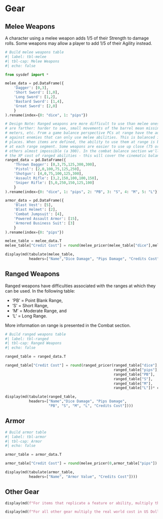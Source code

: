 # Gear

## Melee Weapons
A character using a melee weapon adds 1/5 of their Strength to damage rolls. Some weapons may allow a player to add 1/5 of their Agility instead.

```{python}
# Build melee weapons table
#| label: tbl-melee
#| tbl-cap: Melee Weapons
#| echo: false

from sysdef import *

melee_data = pd.DataFrame({
    'Dagger': [0,3],
    'Short Sword': [1,0],
    'Long Sword': [1,2],
    'Bastard Sword': [1,4],
    'Great Sword': [2,0]
    }
).rename(index={0: "dice", 1: "pips"})

# Design Note: Ranged weapons are more difficult to use than melee ones. Targets
# are farther: harder to see, small movements of the barrel mean missing by
# meters, etc. From a game balance perspective PCs at range have the advantage
# against enemies that can only use melee abilities. This is balanced in two
# places. When items are defined, the ability to use them at range is balanced
# at each range segment. Some weapons are easier to use up close (75 or 100),
# others almost impossible (a 300). In the combat balance section we'll address
# the XP cost of ranged abilities - this will cover the cinematic balance.
ranged_data = pd.DataFrame({
    'Thrown Dagger': [0,3,75,125,300,300],
    'Pistol': [2,0,100,75,125,250],
    'Shotgun': [4,0,75,100,125,300],
    'Assault Rifle': [3,2,150,100,100,150],
    'Sniper Rifle': [5,0,250,150,125,100]
    }
).rename(index={0: "dice", 1: "pips", 2: "PB", 3: "S", 4: "M", 5: "L"})

armor_data = pd.DataFrame({
    'Blast Vest': [5],
    'Blast Helmet': [2],
    'Combat Jumpsuit': [4],
    'Powered Assault Armor': [15],
    'Armored Business Suit': [3]
    }
).rename(index={0: "pips"})

melee_table = melee_data.T
melee_table["Credit Cost"] = round(melee_pricer(melee_table["dice"],melee_table["pips"]) * (1 - gear_discount) * credits_per_xp)

display(md(tabulate(melee_table,
           headers=["Name","Dice Damage", "Pips Damage", "Credits Cost"])))
```

## Ranged Weapons
Ranged weapons have difficulties associated with the ranges at which they can be used. In the following table:

* 'PB' = Point Blank Range,
* 'S' = Short Range,
* 'M' = Moderate Range, and
* 'L' = Long Range.

More information on range is presented in the Combat section.

```{python}
# Build ranged weapons table
#| label: tbl-ranged
#| tbl-cap: Ranged Weapons
#| echo: false

ranged_table = ranged_data.T

ranged_table["Credit Cost"] = round(ranged_pricer(ranged_table["dice"],
                                                  ranged_table["pips"],
                                                  ranged_table["PB"],
                                                  ranged_table["S"],
                                                  ranged_table["M"],
                                                  ranged_table["L"])* credits_per_xp * (1 - gear_discount))

display(md(tabulate(ranged_table,
           headers=["Name","Dice Damage", "Pips Damage",
                    "PB", "S", "M", "L", "Credits Cost"])))
```

## Armor

```{python}
# Build armor table
#| label: tbl-armor
#| tbl-cap: Armor
#| echo: false

armor_table = armor_data.T

armor_table["Credit Cost"] = round(melee_pricer(0,armor_table["pips"]) * (1 - gear_discount) * credits_per_xp)

display(md(tabulate(armor_table,
           headers=["Name", "Armor Value", "Credits Cost"])))
```

## Other Gear

```{python}
display(md(f"For items that replicate a feature or ability, multiply the XP cost by {credits_per_xp * (1 - gear_discount)}."))
```

```{python}
display(md(f"For all other gear multiply the real world cost in US Dollars by {credits_per_xp / 10}."))
```
